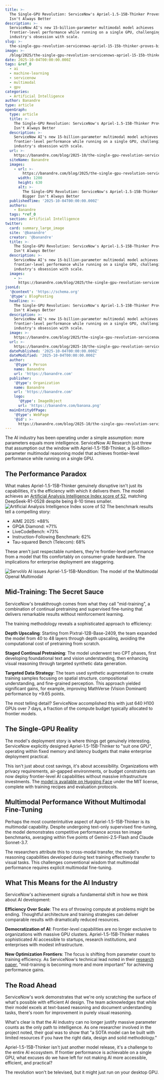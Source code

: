 ```yaml
---
title: >-
  The Single-GPU Revolution: ServiceNow's Apriel-1.5-15B-Thinker Proves Bigger
  Isn't Always Better
description: >-
  ServiceNow AI's new 15-billion-parameter multimodal model achieves
  frontier-level performance while running on a single GPU, challenging the
  industry's obsession with scale.
slug: >-
  the-single-gpu-revolution-servicenows-apriel-15-15b-thinker-proves-bigger-isnt-always-better
image: >-
  /blog/2025/the-single-gpu-revolution-servicenows-apriel-15-15b-thinker-proves-bigger-isnt-always-better.webp
date: 2025-10-04T00:00:00.000Z
tags: &ref_0
  - ai
  - machine-learning
  - servicenow
  - multimodal
  - gpu
categories:
  - Artificial Intelligence
author: Banandre
type: article
openGraph:
  type: article
  title: >-
    The Single-GPU Revolution: ServiceNow's Apriel-1.5-15B-Thinker Proves Bigger
    Isn't Always Better
  description: >-
    ServiceNow AI's new 15-billion-parameter multimodal model achieves
    frontier-level performance while running on a single GPU, challenging the
    industry's obsession with scale.
  url: >-
    https://banandre.com/blog/2025-10/the-single-gpu-revolution-servicenows-apriel-15-15b-thinker-proves-bigger-isnt-always-better
  siteName: Banandre
  images:
    - url: >-
        https://banandre.com/blog/2025/the-single-gpu-revolution-servicenows-apriel-15-15b-thinker-proves-bigger-isnt-always-better.webp
      width: 1200
      height: 630
      alt: >-
        The Single-GPU Revolution: ServiceNow's Apriel-1.5-15B-Thinker Proves
        Bigger Isn't Always Better
  publishedTime: '2025-10-04T00:00:00.000Z'
  authors:
    - Banandre
  tags: *ref_0
  section: Artificial Intelligence
twitter:
  card: summary_large_image
  site: '@banandre'
  creator: '@banandre'
  title: >-
    The Single-GPU Revolution: ServiceNow's Apriel-1.5-15B-Thinker Proves Bigger
    Isn't Always Better
  description: >-
    ServiceNow AI's new 15-billion-parameter multimodal model achieves
    frontier-level performance while running on a single GPU, challenging the
    industry's obsession with scale.
  images:
    - >-
      https://banandre.com/blog/2025/the-single-gpu-revolution-servicenows-apriel-15-15b-thinker-proves-bigger-isnt-always-better.webp
jsonLd:
  '@context': 'https://schema.org'
  '@type': BlogPosting
  headline: >-
    The Single-GPU Revolution: ServiceNow's Apriel-1.5-15B-Thinker Proves Bigger
    Isn't Always Better
  description: >-
    ServiceNow AI's new 15-billion-parameter multimodal model achieves
    frontier-level performance while running on a single GPU, challenging the
    industry's obsession with scale.
  image: >-
    https://banandre.com/blog/2025/the-single-gpu-revolution-servicenows-apriel-15-15b-thinker-proves-bigger-isnt-always-better.webp
  url: >-
    https://banandre.com/blog/2025-10/the-single-gpu-revolution-servicenows-apriel-15-15b-thinker-proves-bigger-isnt-always-better
  datePublished: '2025-10-04T00:00:00.000Z'
  dateModified: '2025-10-04T00:00:00.000Z'
  author:
    '@type': Person
    name: Banandre
    url: 'https://banandre.com'
  publisher:
    '@type': Organization
    name: Banandre
    url: 'https://banandre.com'
    logo:
      '@type': ImageObject
      url: 'https://banandre.com/banana.png'
  mainEntityOfPage:
    '@type': WebPage
    '@id': >-
      https://banandre.com/blog/2025-10/the-single-gpu-revolution-servicenows-apriel-15-15b-thinker-proves-bigger-isnt-always-better
---
```


The AI industry has been operating under a simple assumption: more parameters equals more intelligence. ServiceNow AI Research just threw that assumption out the window with Apriel-1.5-15B-Thinker, a 15-billion-parameter multimodal reasoning model that achieves frontier-level performance while running on a single GPU.

## The Performance Paradox

What makes Apriel-1.5-15B-Thinker genuinely disruptive isn't just its capabilities, it's the efficiency with which it delivers them. The model achieves an [Artificial Analysis Intelligence Index score of 52](https://www.marktechpost.com/2025/10/01/servicenow-ai-releases-apriel-1-5-15b-thinker-an-open-weights-multimodal-reasoning-model-that-hits-frontier-level-performance-on-a-single-gpu-budget/), matching DeepSeek-R1-0528 despite being 8-10 times smaller. 
![Artificial Analysis Intelligence Index score of 52](/blog/2025/servicenow-aiapriel-15-15b-thinker-intelligence-index.png)
The benchmark results tell a compelling story:
- AIME 2025: ≈88%
- GPQA Diamond: ≈71% 
- LiveCodeBench: ≈73%
- Instruction-Following Benchmark: 62%
- Tau-squared Bench (Telecom): 68%

These aren't just respectable numbers, they're frontier-level performance from a model that fits comfortably on consumer-grade hardware. The implications for enterprise deployment are staggering.

![ServoVo AI issues Apriel-1.5-15B-Mondition: The model of the Multimodal Openal Multimodal](/blog/2025/servicenow-aiapriel-15-15b-thinker-benchmark-artaficial-analysis-index.png)

## Mid-Training: The Secret Sauce

ServiceNow's breakthrough comes from what they call "mid-training", a combination of continual pretraining and supervised fine-tuning that delivers remarkable results without reinforcement learning. 

The training methodology reveals a sophisticated approach to efficiency:

**Depth Upscaling**: Starting from Pixtral-12B-Base-2409, the team expanded the model from 40 to 48 layers through depth upscaling, avoiding the computational cost of pretraining from scratch.

**Staged Continual Pretraining**: The model underwent two CPT phases, first developing foundational text and vision understanding, then enhancing visual reasoning through targeted synthetic data generation.

**Targeted Data Strategy**: The team used synthetic augmentation to create training samples focusing on spatial structure, compositional understanding, and fine-grained perception. This approach yielded significant gains, for example, improving MathVerse (Vision Dominant) performance by +9.65 points.

The most telling detail? ServiceNow accomplished this with just 640 H100 GPUs over 7 days, a fraction of the compute budget typically allocated to frontier models.

## The Single-GPU Reality

The model's deployment story is where things get genuinely interesting. ServiceNow explicitly designed Apriel-1.5-15B-Thinker to "suit one GPU", operating within fixed memory and latency budgets that make enterprise deployment practical.

This isn't just about cost savings, it's about accessibility. Organizations with privacy requirements, air-gapped environments, or budget constraints can now deploy frontier-level AI capabilities without massive infrastructure investments. The [model is available on Hugging Face](https://huggingface.co/ServiceNow-AI/Apriel-1.5-15b-Thinker) under the MIT license, complete with training recipes and evaluation protocols.

## Multimodal Performance Without Multimodal Fine-Tuning

Perhaps the most counterintuitive aspect of Apriel-1.5-15B-Thinker is its multimodal capability. Despite undergoing text-only supervised fine-tuning, the model demonstrates competitive performance across ten image benchmarks, averaging within five points of Gemini-2.5-Flash and Claude Sonnet-3.7.

The researchers attribute this to cross-modal transfer, the model's reasoning capabilities developed during text training effectively transfer to visual tasks. This challenges conventional wisdom that multimodal performance requires explicit multimodal fine-tuning.

## What This Means for the AI Industry

ServiceNow's achievement signals a fundamental shift in how we think about AI development:

**Efficiency Over Scale**: The era of throwing compute at problems might be ending. Thoughtful architecture and training strategies can deliver comparable results with dramatically reduced resources.

**Democratization of AI**: Frontier-level capabilities are no longer exclusive to organizations with massive GPU clusters. Apriel-1.5-15B-Thinker makes sophisticated AI accessible to startups, research institutions, and enterprises with modest infrastructure.

**New Optimization Frontiers**: The focus is shifting from parameter count to training efficiency. As ServiceNow's technical lead noted in their [research paper](https://huggingface.co/ServiceNow-AI/Apriel-1.5-15b-Thinker/blob/main/Apriel-1.5-Thinker.pdf), "mid-training is becoming more and more important" for achieving performance gains.

## The Road Ahead

ServiceNow's work demonstrates that we're only scratching the surface of what's possible with efficient AI design. The team acknowledges that while their model excels at text-based reasoning and document understanding tasks, there's room for improvement in purely visual reasoning.

What's clear is that the AI industry can no longer justify massive parameter counts as the only path to intelligence. As one researcher involved in the project noted, their goal was to show that "a SOTA model can be built with limited resources if you have the right data, design and solid methodology."

Apriel-1.5-15B-Thinker isn't just another model release, it's a challenge to the entire AI ecosystem. If frontier performance is achievable on a single GPU, what excuses do we have left for not making AI more accessible, efficient, and practical?

The revolution won't be televised, but it might just run on your desktop GPU.
